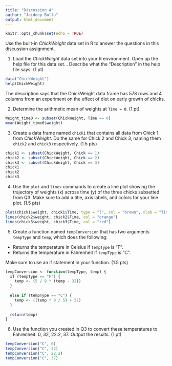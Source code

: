 ```yaml
---
title: "Discussion 4"
author: "Jaideep Bollu"
output: html_document
---
```


```r
knitr::opts_chunk$set(echo = TRUE)
```

Use the built-in *ChickWeight* data set in R to answer the questions in this discussion assignment. 

1) Load the *ChickWeight* data set into your R environment. Open up the help file for this data set. .  Describe what the "Description" in the help file says. (1 pt)

```r
data("ChickWeight")
help(ChickWeight)

```

The description says that the ChickWeight data frame has 578 rows and 4 columns from an experiment on the effect of diet on early growth of chicks.

2) Determine the arithmetic mean of weights at `Time = 0`. (1 pt)

```r
Weight_time0 <- subset(ChickWeight, Time == 0)
mean(Weight_time0$weight)
```

3) Create a data frame named `chick1` that contains all data from Chick 1 from  *ChickWeight*. Do the same for Chick 2 and Chick 3, naming them `chick2` and `chick3` respectively. (1.5 pts)

```r
chick1 <- subset(ChickWeight, Chick == 1)
chick2 <- subset(ChickWeight, Chick == 2)
chick3 <- subset(ChickWeight, Chick == 3)
chick1
chick2
chick3
```

4) Use the `plot` and `lines` commands to create a line plot showing the trajectory of weights (x) across time (y) of the three chicks subsetted from Q3. Make sure to add a title, axis labels, and colors for your line plot. (1.5 pts)

```r
plot(chick1$weight, chick1$Time, type = "l", col = "brown", xlab = "Time", ylab = "Weight", main = "Trajectory of weights across time for Chicks 1, 2, and 3", cex.main = 0.7, cex.lab = 0.7 )
lines(chick2$weight, chick2$Time, col = "orange")
lines(chick3$weight, chick3$Time, col = "red")
```

5) Create a function named `tempConversion` that has two arguments `tempType` and `temp`, which does the following:

- Returns the temperature in Celsius if `tempType` is "F".
- Returns the temperature in Fahrenheit if `tempType` is "C".

Make sure to use an if statement in your function. (1.5 pts) 

```r
tempConversion <- function(tempType, temp) {
  if (tempType == "F") {
    temp <- (5 / 9 * (temp - 32))
  }
  
  else if (tempType == "C") {
    temp <- ((temp * 9 / 5) + 32)
  }
  
  return(temp)
}
```

6) Use the function you created in Q3 to convert these temperatures to Fahrenheit: 0, 32, 22.2, 37. Output the results. (1 pt)

```r
tempConversion("C", 0)
tempConversion("C", 32)
tempConversion("C", 22.2)
tempConversion("C", 37)
```

